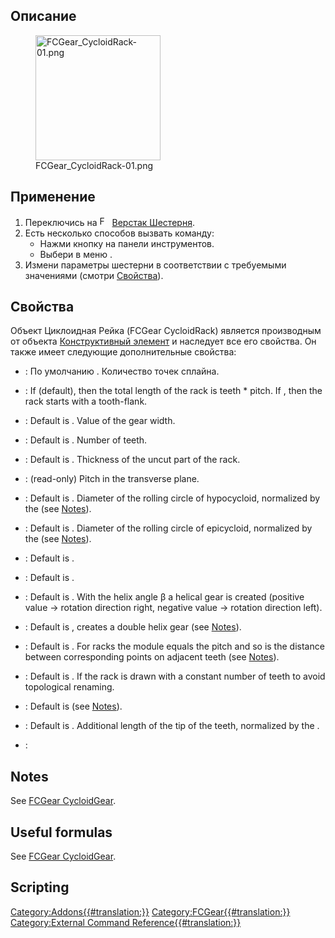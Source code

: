 {{UnfinishedDocu}}
<languages/>

{{Docnav/ru
|[[FCGear_CycloidGear/ru|Циклоидальная Шестерня]]
|[[FCGear_BevelGear/ru|Коническая Шестерня]]
|[[FCGear_Workbench/ru|Шестерня]]
|IconL=FCGear_CycloidGear.svg
|IconR=FCGear_BevelGear.svg
|IconC=FCGear_workbench_icon.svg
}}

{{GuiCommand/ru
|Name=FCGear CycloidRack
|Name/ru=Шестерня Циклоидная Рейка
|MenuLocation=Шестерня → Циклоидная Рейка
|Workbenches=[[FCGear_Workbench/ru|Шестерня]]
|Shortcut=Нет
|Version=1.0
|SeeAlso=[[FCGear_CycloidGear/ru|Шестерня Циклоидальная Шестерня]]
}}

<span id="Description"></span>
== Описание ==

[[Image:FCGear_CycloidRack-01.png|200px]]

{{Caption|Циклоидная рейка слева направо: Прямозубая передача, косозубая передача, двойная косозубая передача}}

<span id="Usage"></span>
== Применение ==

# Переключись на [[Image:FCGear_workbench_icon.svg|16px]] [[FCGear_Workbench/ru|Верстак Шестерня]].
# Есть несколько способов вызвать команду:
#* Нажми кнопку {{Button|[[File:FCGear_CycloidRack.svg|16px]] [[FCGear_CycloidRack/ru|Циклоидная Рейка]]}} на панели инструментов.
#* Выбери в меню {{MenuCommand|Шестерня → [[File:FCGear_CycloidRack.svg|16px]] Циклоидная Рейка}}.
# Измени параметры шестерни в соответствии с требуемыми значениями (смотри [[#Properties|Свойства]]).

<span id="Properties"></span>
== Свойства ==

Объект Циклоидная Рейка (FCGear CycloidRack) является производным от объекта [[Part_Feature/ru|Конструктивный элемент]] и наследует все его свойства. Он также имеет следующие дополнительные свойства:

{{Properties_Title|accuracy - детализация}}

* {{PropertyData|numpoints - число_точек|Целое число}}: По умолчанию {{value|15}}. Количество точек сплайна.

{{Properties_Title|base - базовые}}

* {{PropertyData|add_endings|bool}}: If {{True}} (default), then the total length of the rack is teeth * pitch. If {{False}}, then the rack starts with a tooth-flank.
* {{PropertyData|height|Length}}: Default is {{value|5 mm}}. Value of the gear width.
* {{PropertyData|teeth|Integer}}: Default is {{value|15}}. Number of teeth.
* {{PropertyData|thickness|Length}}: Default is {{value|5 mm}}. Thickness of the uncut part of the rack.

{{Properties_Title|computed}}

* {{PropertyData|transverse_pitch|Length}}: (read-only) Pitch in the transverse plane.

{{Properties_Title|cycloid}}

* {{PropertyData|inner_diameter|Float}}: Default is {{value|7.5}}. Diameter of the rolling circle of hypocycloid, normalized by the {{PropertyData|module}} (see [[FCGear_CycloidGear#Notes|Notes]]).
* {{PropertyData|outer_diameter|Float}}: Default is {{value|7.5}}. Diameter of the rolling circle of epicycloid, normalized by the {{PropertyData|module}} (see [[FCGear_CycloidGear#Notes|Notes]]).

{{Properties_Title|fillets}}

* {{PropertyData|head_fillet|Float}}: Default is {{value|0}}.
* {{PropertyData|root_fillet|Float}}: Default is {{value|0}}.

{{Properties_Title|helical}}

* {{PropertyData|beta|Angle}}: Default is {{value|0 °}}. With the helix angle β a helical gear is created (positive value → rotation direction right, negative value → rotation direction left).
* {{PropertyData|double_helix|Bool}}: Default is {{false}}, {{true}} creates a double helix gear (see [[FCGear_CycloidGear#Notes|Notes]]).

{{Properties_Title|involute}}

* {{PropertyData|module|Length}}: Default is {{value|1 mm}}. For racks the module equals the pitch and so is the distance between corresponding points on adjacent teeth (see [[FCGear_CycloidGear#Notes|Notes]]).

{{Properties_Title|precision}}

* {{PropertyData|simplified|Bool}}: Default is {{false}}. If {{true}} the rack is drawn with a constant number of teeth to avoid topological renaming.

{{Properties_Title|tolerance}}

* {{PropertyData|clearance|Float}}: Default is {{value|0.25}} (see [[FCGear_CycloidGear#Notes|Notes]]).
* {{PropertyData|head|Float}}: Default is {{value|0}}. Additional length of the tip of the teeth, normalized by the {{PropertyData|module}}.

{{Properties_Title|version}}

* {{PropertyData|version|String}}:

==Notes==

See [[FCGear_CycloidGear#Notes|FCGear CycloidGear]].

==Useful formulas==

See [[FCGear_CycloidGear#Useful_formulas|FCGear CycloidGear]].

==Scripting==


{{Docnav
|[[FCGear_CycloidGear|CycloidGear]]
|[[FCGear_BevelGear|BevelGear]]
|[[FCGear_Workbench|FCGear]]
|IconL=FCGear_CycloidGear.svg
|IconR=FCGear_BevelGear.svg
|IconC=FCGear_workbench_icon.svg
}}

[[Category:Addons{{#translation:}}]]
[[Category:FCGear{{#translation:}}]]
[[Category:External Command Reference{{#translation:}}]]